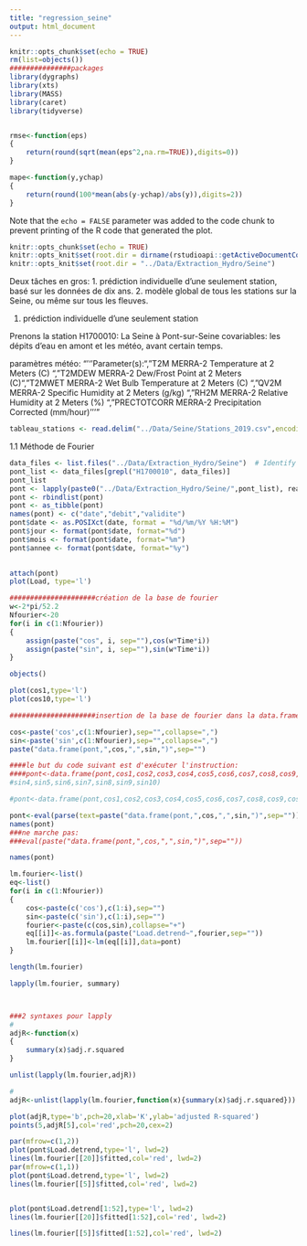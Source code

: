 ```yaml
---
title: "regression_seine"
output: html_document
---
```


```r
knitr::opts_chunk$set(echo = TRUE)
rm(list=objects())
###############packages
library(dygraphs)
library(xts)
library(MASS)
library(caret)
library(tidyverse)


rmse<-function(eps)
{
	return(round(sqrt(mean(eps^2,na.rm=TRUE)),digits=0))
}

mape<-function(y,ychap)
{
	return(round(100*mean(abs(y-ychap)/abs(y)),digits=2))
}

```


Note that the `echo = FALSE` parameter was added to the code chunk to prevent printing of the R code that generated the plot.

```r
knitr::opts_chunk$set(echo = TRUE)
knitr::opts_knit$set(root.dir = dirname(rstudioapi::getActiveDocumentContext()$path))
knitr::opts_knit$set(root.dir = "../Data/Extraction_Hydro/Seine")
```

Deux tâches en gros: 
1. prédiction individuelle d'une seulement station, basé sur les données de dix ans.
2. modèle global de tous les stations sur la Seine, ou même sur tous les fleuves.

1. prédiction individuelle d'une seulement station

	
Prenons la station H1700010: La Seine à Pont-sur-Seine
covariables: les dépits d'eau en amont et les météo, avant certain temps.

paramètres météo:
"'''Parameter(s):\n",
    "T2M             MERRA-2 Temperature at 2 Meters (C) \n",
    "T2MDEW          MERRA-2 Dew/Frost Point at 2 Meters (C)\n",
    "T2MWET          MERRA-2 Wet Bulb Temperature at 2 Meters (C) \n",
    "QV2M            MERRA-2 Specific Humidity at 2 Meters (g/kg) \n",
    "RH2M            MERRA-2 Relative Humidity at 2 Meters (%) \n",
    "PRECTOTCORR     MERRA-2 Precipitation Corrected (mm/hour) '''\n"
    
    
```r
tableau_stations <- read.delim("../Data/Seine/Stations_2019.csv",encoding = "UTF-8", sep=";", header = TRUE)


```

1.1 Méthode de Fourier

```r
data_files <- list.files("../Data/Extraction_Hydro/Seine")  # Identify file names
pont_list <- data_files[grepl("H1700010", data_files)]
pont_list
pont <- lapply(paste0("../Data/Extraction_Hydro/Seine/",pont_list), read.csv2)
pont <- rbindlist(pont)
pont <- as_tibble(pont)
names(pont) <- c("date","debit","validite")
pont$date <- as.POSIXct(date, format = "%d/%m/%Y %H:%M")
pont$jour <- format(pont$date, format="%d")
pont$mois <- format(pont$date, format="%m")
pont$annee <- format(pont$date, format="%y")
    
```


```r
attach(pont)
plot(Load, type='l')

#####################création de la base de fourier
w<-2*pi/52.2
Nfourier<-20
for(i in c(1:Nfourier))
{
	assign(paste("cos", i, sep=""),cos(w*Time*i))
	assign(paste("sin", i, sep=""),sin(w*Time*i))
}

objects()

plot(cos1,type='l')
plot(cos10,type='l')
```


```r
#####################insertion de la base de fourier dans la data.frame

cos<-paste('cos',c(1:Nfourier),sep="",collapse=",")                         
sin<-paste('sin',c(1:Nfourier),sep="",collapse=",")
paste("data.frame(pont,",cos,",",sin,")",sep="")

####le but du code suivant est d'exécuter l'instruction:
####pont<-data.frame(pont,cos1,cos2,cos3,cos4,cos5,cos6,cos7,cos8,cos9,cos10,sin1,sin2,sin3,
#sin4,sin5,sin6,sin7,sin8,sin9,sin10)

#pont<-data.frame(pont,cos1,cos2,cos3,cos4,cos5,cos6,cos7,cos8,cos9,cos10,sin1,sin2,sin3,sin4,sin5,sin6,sin7,sin8,sin9,sin10)

pont<-eval(parse(text=paste("data.frame(pont,",cos,",",sin,")",sep="")))
names(pont)
###ne marche pas:
###eval(paste("data.frame(pont,",cos,",",sin,")",sep=""))

names(pont)

lm.fourier<-list()
eq<-list()
for(i in c(1:Nfourier))
{
	cos<-paste(c('cos'),c(1:i),sep="")
	sin<-paste(c('sin'),c(1:i),sep="")
	fourier<-paste(c(cos,sin),collapse="+")
	eq[[i]]<-as.formula(paste("Load.detrend~",fourier,sep=""))
	lm.fourier[[i]]<-lm(eq[[i]],data=pont)
}

length(lm.fourier)

lapply(lm.fourier, summary)



###2 syntaxes pour lapply
#
adjR<-function(x)
{
	summary(x)$adj.r.squared
}

unlist(lapply(lm.fourier,adjR))

#
adjR<-unlist(lapply(lm.fourier,function(x){summary(x)$adj.r.squared}))

plot(adjR,type='b',pch=20,xlab='K',ylab='adjusted R-squared')
points(5,adjR[5],col='red',pch=20,cex=2)

par(mfrow=c(1,2))
plot(pont$Load.detrend,type='l', lwd=2)
lines(lm.fourier[[20]]$fitted,col='red', lwd=2)
par(mfrow=c(1,1))
plot(pont$Load.detrend,type='l', lwd=2)
lines(lm.fourier[[5]]$fitted,col='red', lwd=2)


plot(pont$Load.detrend[1:52],type='l', lwd=2)
lines(lm.fourier[[20]]$fitted[1:52],col='red', lwd=2)

lines(lm.fourier[[5]]$fitted[1:52],col='red', lwd=2)

```




